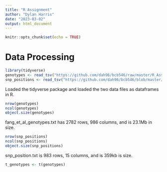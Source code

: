 ---
title: "R Assignment"
author: "Dylan Harris"
date: "2023-03-02"
output: html_document
---

```{r setup, include=FALSE}
knitr::opts_chunk$set(echo = TRUE)
```

# Data Processing
```{r}
library(tidyverse)
genotypes <- read_tsv("https://github.com/dah96/bcb546/raw/master/R_Assignment/fang_et_al_genotypes.txt")
snp_positions <- read_tsv("https://github.com/dah96/bcb546/blob/master/R_Assignment/snp_position.txt")
```
Loaded the tidyverse package and loaded the two data files as dataframes in R.
```{r}
nrow(genotypes)
ncol(genotypes)
object.size(genotypes)
```
fang_et_al_genotypes.txt has 2782 rows, 986 columns, and is 23.1Mb in size.
```{r}
nrow(snp_positions)
ncol(snp_positions)
object.size(snp_positions)
```
snp_position.txt is 983 rows, 15 columns, and is 359kb is size.
```{r}
t_genotypes <- t(genotypes)
```

